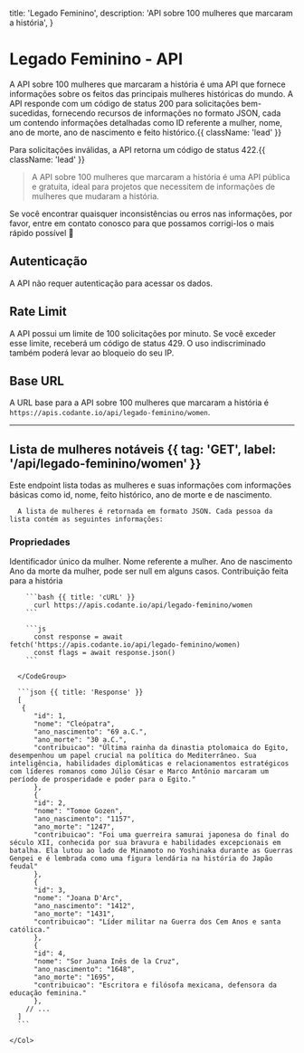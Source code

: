   title: 'Legado Feminino',
  description: 'API sobre 100 mulheres que marcaram a história',
}

# Legado Feminino - API

A API sobre 100 mulheres que marcaram a história é uma API que fornece informações sobre os feitos das principais mulheres históricas do mundo. A API responde com um código de status 200 para solicitações bem-sucedidas, fornecendo recursos de informações no formato JSON, cada um contendo informações detalhadas como ID referente a mulher, nome, ano de morte, ano de nascimento e feito histórico.{{ className: 'lead' }}

Para solicitações inválidas, a API retorna um código de status 422.{{ className: 'lead' }}

> A API sobre 100 mulheres que marcaram a história é uma API pública e gratuita, ideal para projetos que necessitem de informações de mulheres que mudaram a história.

Se você encontrar quaisquer inconsistências ou erros nas informações, por favor, entre em contato conosco para que possamos corrigi-los o mais rápido possível 🚀

## Autenticação

A API não requer autenticação para acessar os dados.

## Rate Limit

A API possui um limite de 100 solicitações por minuto. Se você exceder esse limite, receberá um código de status 429. O uso indiscriminado também poderá levar ao bloqueio do seu IP.

## Base URL

A URL base para a API sobre 100 mulheres que marcaram a história é `https://apis.codante.io/api/legado-feminino/women`.

---

## Lista de mulheres notáveis {{ tag: 'GET', label: '/api/legado-feminino/women' }}

Este endpoint lista todas as mulheres e suas informações com informações básicas como id, nome, feito histórico, ano de morte e de nascimento.

<Row>
  <Col>
  
      A lista de mulheres é retornada em formato JSON. Cada pessoa da lista contém as seguintes informações:

  ### Propriedades

<Properties>
  <Property name="id" type="integer">
    Identificador único da mulher.
  </Property>
  <Property name="nome" type="string">
    Nome referente a mulher.
  </Property>
  <Property name="ano_nascimento" type="string">
    Ano de nascimento
  </Property>
  <Property name="ano_morte" type="string">
    Ano da morte da mulher, pode ser null em alguns casos.
  </Property>
  <Property name="contribuicao" type="string">
    Contribuição feita para a história
  </Property>
</Properties>

  </Col>
  <Col sticky>
    <CodeGroup title="Request" tag="GET" label="/api/legado-feminino/women">

        ```bash {{ title: 'cURL' }}
          curl https://apis.codante.io/api/legado-feminino/women
        ```

        ```js
          const response = await fetch('https://apis.codante.io/api/legado-feminino/women)
          const flags = await response.json()
        ```

      </CodeGroup>

      ```json {{ title: 'Response' }}
      [
       {
          "id": 1,
          "nome": "Cleópatra",
          "ano_nascimento": "69 a.C.",
          "ano_morte": "30 a.C.",
          "contribuicao": "Última rainha da dinastia ptolomaica do Egito, desempenhou um papel crucial na política do Mediterrâneo. Sua inteligência, habilidades diplomáticas e relacionamentos estratégicos com líderes romanos como Júlio César e Marco Antônio marcaram um período de prosperidade e poder para o Egito."
          },
          {
          "id": 2,
          "nome": "Tomoe Gozen",
          "ano_nascimento": "1157",
          "ano_morte": "1247",
          "contribuicao": "Foi uma guerreira samurai japonesa do final do século XII, conhecida por sua bravura e habilidades excepcionais em batalha. Ela lutou ao lado de Minamoto no Yoshinaka durante as Guerras Genpei e é lembrada como uma figura lendária na história do Japão feudal"
          },
          {
          "id": 3,
          "nome": "Joana D'Arc",
          "ano_nascimento": "1412",
          "ano_morte": "1431",
          "contribuicao": "Líder militar na Guerra dos Cem Anos e santa católica."
          },
          {
          "id": 4,
          "nome": "Sor Juana Inês de la Cruz",
          "ano_nascimento": "1648",
          "ano_morte": "1695",
          "contribuicao": "Escritora e filósofa mexicana, defensora da educação feminina."
          },
        // ...
      ]
      ```

    </Col>
</Row>
